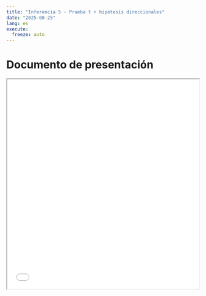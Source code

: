 ```yaml
---
title: "Inferencia 5 - Prueba t + hipótesis direccionales"
date: "2025-08-25"
lang: es
execute:
  freeze: auto 
---
```


# Documento de presentación

<iframe src=/slides/06-inferencia5.html height="550" width=100% allowfullscreen="true">
</iframe> 



